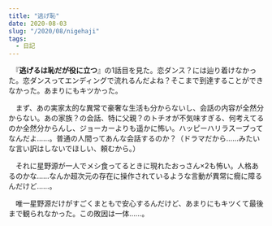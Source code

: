 ```yaml
---
title: "逃げ恥"
date: 2020-08-03
slug: "/2020/08/nigehaji"
tags:
  - 日記
---
```


　『**逃げるは恥だが役に立つ**』の1話目を見た。恋ダンス？には辿り着けなかった。恋ダンスってエンディングで流れるんだよね？そこまで到達することができなかった。あまりにもキツかった。

　まず、あの実家太的な異常で豪奢な生活も分からないし、会話の内容が全然分からない。あの家族？の会話、特に父親？のトチオが不気味すぎる、何考えてるのか全然分からんし、ジョーカーよりも遥かに怖い。ハッピーハリラスープってなんだよ……。普通の人間ってあんな会話するのか？（ドラマだから……みたいな言い訳はしないでほしい、頼むから。）

　それに星野源が一人でメシ食ってるときに現れたおっさん×2も怖い。人格あるのかな……なんか超次元の存在に操作されているような言動が異常に癇に障るんだけど……。

　唯一星野源だけがすごくまともで安心するんだけど、あまりにもキツくて最後まで観られなかった。この敗因は一体……。